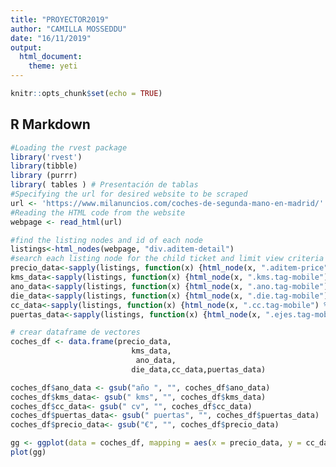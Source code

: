 ```yaml
---
title: "PROYECTOR2019"
author: "CAMILLA MOSSEDDU"
date: "16/11/2019"
output:
  html_document:
    theme: yeti
---
```


```r
knitr::opts_chunk$set(echo = TRUE)

```


## R Markdown


```r
#Loading the rvest package
library('rvest')
library(tibble)
library (purrr)
library( tables ) # Presentación de tablas 
#Specifying the url for desired website to be scraped
url <- 'https://www.milanuncios.com/coches-de-segunda-mano-en-madrid/'
#Reading the HTML code from the website
webpage <- read_html(url)

#find the listing nodes and id of each node
listings<-html_nodes(webpage, "div.aditem-detail")
#search each listing node for the child ticket and limit view criteria
precio_data<-sapply(listings, function(x) {html_node(x, ".aditem-price") %>% html_text()} ) 
kms_data<-sapply(listings, function(x) {html_node(x, ".kms.tag-mobile") %>% html_text()} ) 
ano_data<-sapply(listings, function(x) {html_node(x, ".ano.tag-mobile") %>% html_text()} ) 
die_data<-sapply(listings, function(x) {html_node(x, ".die.tag-mobile") %>% html_text()} ) 
cc_data<-sapply(listings, function(x) {html_node(x, ".cc.tag-mobile") %>% html_text()} )
puertas_data<-sapply(listings, function(x) {html_node(x, ".ejes.tag-mobile") %>% html_text()} )
```

```r
# crear dataframe de vectores
coches_df <- data.frame(precio_data,
                           kms_data,
                            ano_data,
                           die_data,cc_data,puertas_data)
```



```r
coches_df$ano_data <- gsub("año ", "", coches_df$ano_data)
coches_df$kms_data<- gsub(" kms", "", coches_df$kms_data)
coches_df$cc_data<- gsub(" cv", "", coches_df$cc_data)
coches_df$puertas_data<- gsub(" puertas", "", coches_df$puertas_data)
coches_df$precio_data<- gsub("€", "", coches_df$precio_data)
```

```r
gg <- ggplot(data = coches_df, mapping = aes(x = precio_data, y = cc_data))
plot(gg)
```